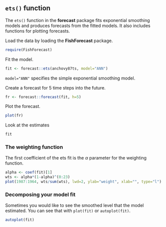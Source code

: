 ## `ets()` function

The `ets()` function in the **forecast** package fits  exponential smoothing models and produces forecasts from the fitted models. It also includes functions for plotting forecasts.

Load the data by loading the **FishForecast** package.

```r
require(FishForecast)
```

Fit the model.

```r
fit <- forecast::ets(anchovy87ts, model="ANN")
```
`model="ANN"` specifies the simple exponential smoothing model.

Create a forecast for 5 time steps into the future.

```r
fr <- forecast::forecast(fit, h=5)
```

Plot the forecast.
```r
plot(fr)
```

Look at the estimates

```r
fit
```

### The weighting function

The first coefficient of the ets fit is the $\alpha$ parameter for the weighting function.

```r
alpha <- coef(fit)[1]
wts <- alpha*(1-alpha)^(0:23)
plot(1987:1964, wts/sum(wts), lwd=2, ylab="weight", xlab="", type="l")
```


### Decomposing your model fit

Sometimes you would like to see the smoothed level that the model estimated. You can see that with `plot(fit)` or `autoplot(fit)`.

```r
autoplot(fit)
```



